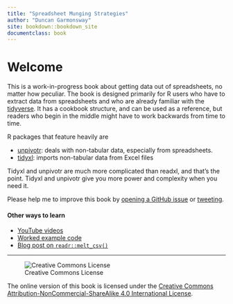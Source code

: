 ```yaml
---
title: "Spreadsheet Munging Strategies"
author: "Duncan Garmonsway"
site: bookdown::bookdown_site
documentclass: book
---
```


# Welcome {-}

This is a work-in-progress book about getting data out of spreadsheets, no
matter how peculiar.  The book is designed primarily for R users who have to
extract data from spreadsheets and who are already familiar with the
[tidyverse](https://www.tidyverse.org).  It has a cookbook structure, and can be
used as a reference, but readers who begin in the middle might have to work
backwards from time to time.

R packages that feature heavily are

* [unpivotr](https://nacnudus.github.io/unpivotr): deals with non-tabular data,
  especially from spreadsheets.
* [tidyxl](https://nacnudus.github.io/tidyxl): imports non-tabular data from
  Excel files

Tidyxl and unpivotr are much more complicated than readxl, and that’s the point.
Tidyxl and unpivotr give you more power and complexity when you need it.

Please help me to improve this book by [opening a GitHub
issue](https://github.com/nacnudus/spreadsheet-munging-strategies/issues) or
[tweeting](https://twitter.com/nacnudus).

#### Other ways to learn

* [YouTube videos](https://www.youtube.com/channel/UCrw0ScBCFSbk_lgkjyg4ucw)
* [Worked example code](https://github.com/nacnudus/ukfarm)
* [Blog post on `readr::melt_csv()`](https://nacnudus.github.io/duncangarmonsway/posts/2018-12-29-meltcsv/)

---

![Creative Commons License](images/by-nc-sa.png)

The online version of this book is licensed under the [Creative Commons Attribution-NonCommercial-ShareAlike 4.0 International License](http://creativecommons.org/licenses/by-nc-sa/4.0/).
